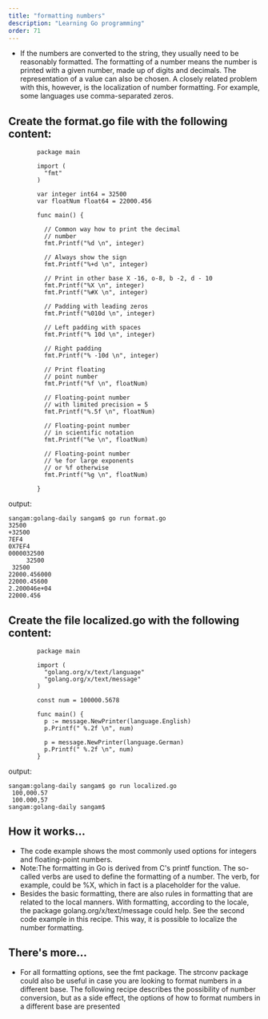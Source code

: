 ```yaml
---
title: "formatting numbers"
description: "Learning Go programming"
order: 71
---
```



- If the numbers are converted to the string, they usually need to be reasonably formatted. The formatting of a number means the number is printed with a given number, made up of digits and decimals. The representation of a value can also be chosen. A closely related problem with this, however, is the localization of number formatting. For example, some languages use comma-separated zeros.

## Create the format.go file with the following content:
```
        package main

        import (
          "fmt"
        )

        var integer int64 = 32500
        var floatNum float64 = 22000.456

        func main() {

          // Common way how to print the decimal
          // number
          fmt.Printf("%d \n", integer)

          // Always show the sign
          fmt.Printf("%+d \n", integer)

          // Print in other base X -16, o-8, b -2, d - 10
          fmt.Printf("%X \n", integer)
          fmt.Printf("%#X \n", integer)

          // Padding with leading zeros
          fmt.Printf("%010d \n", integer)

          // Left padding with spaces
          fmt.Printf("% 10d \n", integer)

          // Right padding
          fmt.Printf("% -10d \n", integer)

          // Print floating
          // point number
          fmt.Printf("%f \n", floatNum)

          // Floating-point number
          // with limited precision = 5
          fmt.Printf("%.5f \n", floatNum)

          // Floating-point number
          // in scientific notation
          fmt.Printf("%e \n", floatNum)

          // Floating-point number
          // %e for large exponents
          // or %f otherwise
          fmt.Printf("%g \n", floatNum)

        }

```
output:
```
sangam:golang-daily sangam$ go run format.go
32500 
+32500 
7EF4 
0X7EF4 
0000032500 
     32500 
 32500     
22000.456000 
22000.45600 
2.200046e+04 
22000.456 

```

## Create the file localized.go with the following content:

```
        package main

        import (
          "golang.org/x/text/language"
          "golang.org/x/text/message"
        )

        const num = 100000.5678

        func main() {
          p := message.NewPrinter(language.English)
          p.Printf(" %.2f \n", num)

          p = message.NewPrinter(language.German)
          p.Printf(" %.2f \n", num)
        }

```
output:

```
sangam:golang-daily sangam$ go run localized.go
 100,000.57 
 100.000,57 
sangam:golang-daily sangam$ 

```
## How it works...

- The code example shows the most commonly used options for integers and floating-point numbers.
- Note:The formatting in Go is derived from C's printf function. The so-called verbs are used to define the formatting of a number. The verb, for example, could be %X, which in fact is a placeholder for the value.
- Besides the basic formatting, there are also rules in formatting that are related to the local manners. With formatting, according to the locale, the package golang.org/x/text/message could help. See the second code example in this recipe. This way, it is possible to localize the number formatting.

## There's more...

- For all formatting options, see the fmt package. The strconv package could also be useful in case you are looking to format numbers in a different base. The following recipe describes the possibility of number conversion, but as a side effect, the options of how to format numbers in a different base are presented
